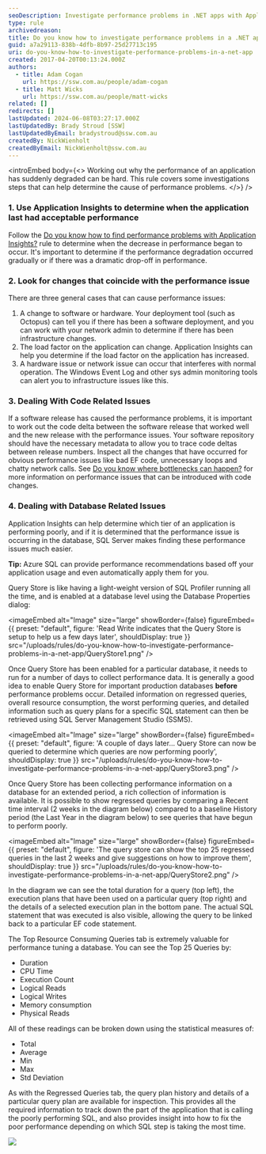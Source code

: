 ```yaml
---
seoDescription: Investigate performance problems in .NET apps with Application Insights and identify changes that coincide with the issue, then focus on code or database-related issues to resolve the problem.
type: rule
archivedreason:
title: Do you know how to investigate performance problems in a .NET app?
guid: a7a29113-838b-4dfb-8b97-25d27713c195
uri: do-you-know-how-to-investigate-performance-problems-in-a-net-app
created: 2017-04-20T00:13:24.000Z
authors:
  - title: Adam Cogan
    url: https://ssw.com.au/people/adam-cogan
  - title: Matt Wicks
    url: https://ssw.com.au/people/matt-wicks
related: []
redirects: []
lastUpdated: 2024-06-08T03:27:17.000Z
lastUpdatedBy: Brady Stroud [SSW]
lastUpdatedByEmail: bradystroud@ssw.com.au
createdBy: NickWienholt
createdByEmail: NickWienholt@ssw.com.au
---
```


<introEmbed
  body={<>
Working out why the performance of an application has suddenly degraded can be hard. This rule covers some investigations steps that can help determine the cause of performance problems.
  </>}
/>
### 1. Use Application Insights to determine when the application last had acceptable performance

Follow the [Do you know how to find performance problems with Application Insights?](/do-you-know-how-to-find-performance-problems-with-application-insights) rule to determine when the decrease in performance began to occur. It's important to determine if the performance degradation occurred gradually or if there was a dramatic drop-off in performance.

### 2. Look for changes that coincide with the performance issue

There are three general cases that can cause performance issues:

1. A change to software or hardware. Your deployment tool (such as Octopus) can tell you if there has been a software deployment, and you can work with your network admin to determine if there has been infrastructure changes.
2. The load factor on the application can change. Application Insights can help you determine if the load factor on the application has increased.
3. A hardware issue or network issue can occur that interferes with normal operation. The Windows Event Log and other sys admin monitoring tools can alert you to infrastructure issues like this.

### 3. Dealing With Code Related Issues

If a software release has caused the performance problems, it is important to work out the code delta between the software release that worked well and the new release with the performance issues. Your software repository should have the necessary metadata to allow you to trace code deltas between release numbers. Inspect all the changes that have occurred for obvious performance issues like bad EF code, unnecessary loops and chatty network calls. See [Do you know where bottlenecks can happen?](/where-bottlenecks-can-happen) for more information on performance issues that can be introduced with code changes.

### 4. Dealing with Database Related Issues

Application Insights can help determine which tier of an application is performing poorly, and if it is determined that the performance issue is occurring in the database, SQL Server makes finding these performance issues much easier.

**Tip:** Azure SQL can provide performance recommendations based off your application usage and even automatically apply them for you.

Query Store is like having a light-weight version of SQL Profiler running all the time, and is enabled at a database level using the Database Properties dialog:


<imageEmbed
  alt="Image"
  size="large"
  showBorder={false}
  figureEmbed={{
    preset: "default",
    figure: 'Read Write indicates that the Query Store is setup to help us a few days later',
    shouldDisplay: true
  }}
  src="/uploads/rules/do-you-know-how-to-investigate-performance-problems-in-a-net-app/QueryStore1.png"
/>

Once Query Store has been enabled for a particular database, it needs to run for a number of days to collect performance data. It is generally a good idea to enable Query Store for important production databases **before** performance problems occur. Detailed information on regressed queries, overall resource consumption, the worst performing queries, and detailed information such as query plans for a specific SQL statement can then be retrieved using SQL Server Management Studio (SSMS).


<imageEmbed
  alt="Image"
  size="large"
  showBorder={false}
  figureEmbed={{
    preset: "default",
    figure: 'A couple of days later… Query Store can now be queried to determine which queries are now performing poorly',
    shouldDisplay: true
  }}
  src="/uploads/rules/do-you-know-how-to-investigate-performance-problems-in-a-net-app/QueryStore3.png"
/>

Once Query Store has been collecting performance information on a database for an extended period, a rich collection of information is available. It is possible to show regressed queries by comparing a Recent time interval (2 weeks in the diagram below) compared to a baseline History period (the Last Year in the diagram below) to see queries that have begun to perform poorly.


<imageEmbed
  alt="Image"
  size="large"
  showBorder={false}
  figureEmbed={{
    preset: "default",
    figure: 'The query store can show the top 25 regressed queries in the last 2 weeks and give suggestions on how to improve them',
    shouldDisplay: true
  }}
  src="/uploads/rules/do-you-know-how-to-investigate-performance-problems-in-a-net-app/QueryStore2.png"
/>

In the diagram we can see the total duration for a query (top left), the execution plans that have been used on a particular query (top right) and the details of a selected execution plan in the bottom pane. The actual SQL statement that was executed is also visible, allowing the query to be linked back to a particular EF code statement.

The Top Resource Consuming Queries tab is extremely valuable for performance tuning a database. You can see the Top 25 Queries by:

- Duration
- CPU Time
- Execution Count
- Logical Reads
- Logical Writes
- Memory consumption
- Physical Reads

All of these readings can be broken down using the statistical measures of:

- Total
- Average
- Min
- Max
- Std Deviation

As with the Regressed Queries tab, the query plan history and details of a particular query plan are available for inspection. This provides all the required information to track down the part of the application that is calling the poorly performing SQL, and also provides insight into how to fix the poor performance depending on which SQL step is taking the most time.

![](/uploads/rules/do-you-know-how-to-investigate-performance-problems-in-a-net-app/QueryStore4.png)

